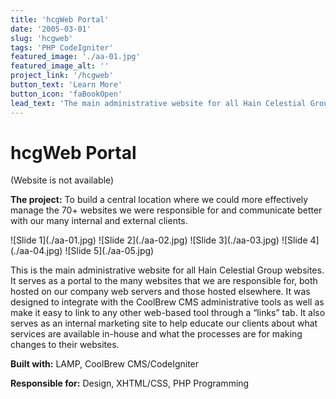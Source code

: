 ```yaml
---
title: 'hcgWeb Portal'
date: '2005-03-01'
slug: 'hcgweb'
tags: 'PHP CodeIgniter'
featured_image: './aa-01.jpg'
featured_image_alt: ''
project_link: '/hcgweb'
button_text: 'Learn More'
button_icon: 'faBookOpen'
lead_text: 'The main administrative website for all Hain Celestial Group websites. It was designed to integrate with the [Coolbrew](#coolbrew) administrative tools as well as make it easy to link to any other web-based tool through a “links” tab.'
---
```


 # hcgWeb Portal

(Website is not available)

**The project:** To build a central location where we could more effectively manage the 70+ websites we were responsible for and communicate better with our many internal and external clients.

<Carousel variant="dark">
  <Carousel.Item>
    ![Slide 1](./aa-01.jpg)
  </Carousel.Item>
  <Carousel.Item>
    ![Slide 2](./aa-02.jpg)
  </Carousel.Item>
  <Carousel.Item>
    ![Slide 3](./aa-03.jpg)
  </Carousel.Item>
  <Carousel.Item>
    ![Slide 4](./aa-04.jpg)
  </Carousel.Item>
  <Carousel.Item>
    ![Slide 5](./aa-05.jpg)
  </Carousel.Item>
</Carousel>

This is the main administrative website for all Hain Celestial Group websites. It serves as a portal to the many websites that we are responsible for, both hosted on our company web servers and those hosted elsewhere. It was designed to integrate with the CoolBrew CMS administrative tools as well as make it easy to link to any other web-based tool through a “links” tab. It also serves as an internal marketing site to help educate our clients about what services are available in-house and what the processes are for making changes to their websites.

**Built with:** LAMP, CoolBrew CMS/CodeIgniter

**Responsible for:** Design, XHTML/CSS, PHP Programming
